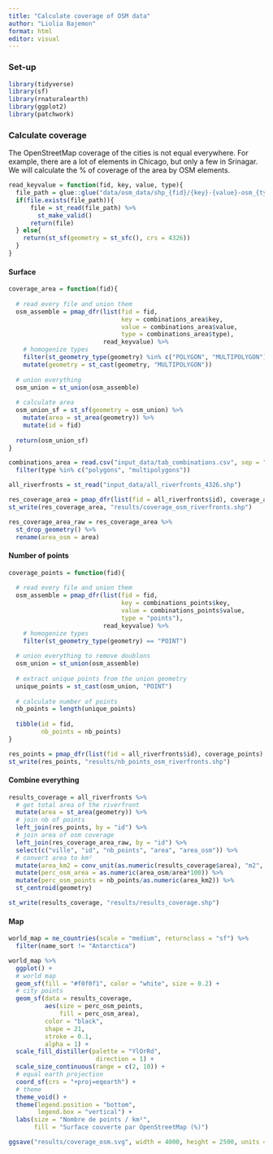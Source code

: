 ```yaml
---
title: "Calculate coverage of OSM data"
author: "Liolia Bajemon"
format: html
editor: visual
---
```


### Set-up

```r
library(tidyverse)
library(sf)
library(rnaturalearth)
library(ggplot2)
library(patchwork)
```

### Calculate coverage

The OpenStreetMap coverage of the cities is not equal everywhere. For example, there are a lot of elements in Chicago, but only a few in Srinagar. We will calculate the % of coverage of the area by OSM elements.

```r
read_keyvalue = function(fid, key, value, type){
  file_path = glue::glue("data/osm_data/shp_{fid}/{key}-{value}-osm_{type}.shp")
  if(file.exists(file_path)){
      file = st_read(file_path) %>% 
        st_make_valid() 
      return(file)
  } else{
    return(st_sf(geometry = st_sfc(), crs = 4326))
  }
}
```

#### Surface

```r
coverage_area = function(fid){
  
  # read every file and union them 
  osm_assemble = pmap_dfr(list(fid = fid,
                               key = combinations_area$key,
                               value = combinations_area$value,
                               type = combinations_area$type),
                          read_keyvalue) %>% 
    # homogenize types
    filter(st_geometry_type(geometry) %in% c("POLYGON", "MULTIPOLYGON")) %>% 
    mutate(geometry = st_cast(geometry, "MULTIPOLYGON"))
  
  # union everything
  osm_union = st_union(osm_assemble) 
  
  # calculate area
  osm_union_sf = st_sf(geometry = osm_union) %>%
    mutate(area = st_area(geometry)) %>% 
    mutate(id = fid)
  
  return(osm_union_sf)
}
```

```r
combinations_area = read.csv("input_data/tab_combinations.csv", sep = ",") %>% 
  filter(type %in% c("polygons", "multipolygons"))

all_riverfronts = st_read("input_data/all_riverfronts_4326.shp")

res_coverage_area = pmap_dfr(list(fid = all_riverfronts$id), coverage_area)
st_write(res_coverage_area, "results/coverage_osm_riverfronts.shp")

res_coverage_area_raw = res_coverage_area %>% 
  st_drop_geometry() %>% 
  rename(area_osm = area)
```

#### Number of points

```r
coverage_points = function(fid){
  
  # read every file and union them 
  osm_assemble = pmap_dfr(list(fid = fid,
                               key = combinations_points$key,
                               value = combinations_points$value,
                               type = "points"),
                          read_keyvalue) %>% 
    # homogenize types
    filter(st_geometry_type(geometry) == "POINT")
  
  # union everything to remove doublons 
  osm_union = st_union(osm_assemble)
  
  # extract unique points from the union geometry
  unique_points = st_cast(osm_union, "POINT")
  
  # calculate number of points
  nb_points = length(unique_points)
  
  tibble(id = fid,
         nb_points = nb_points)
}
```

```r
res_points = pmap_dfr(list(fid = all_riverfronts$id), coverage_points)
st_write(res_points, "results/nb_points_osm_riverfronts.shp")
```

#### Combine everything

```r

results_coverage = all_riverfronts %>% 
  # get total area of the riverfront
  mutate(area = st_area(geometry)) %>% 
  # join nb of points
  left_join(res_points, by = "id") %>% 
  # join area of osm coverage 
  left_join(res_coverage_area_raw, by = "id") %>% 
  select(c("ville", "id", "nb_points", "area", "area_osm")) %>% 
  # convert area to km²
  mutate(area_km2 = conv_unit(as.numeric(results_coverage$area), "m2", "km2")) %>%
  mutate(perc_osm_area = as.numeric(area_osm/area*100)) %>% 
  mutate(perc_osm_points = nb_points/as.numeric(area_km2)) %>% 
  st_centroid(geometry)

st_write(results_coverage, "results/results_coverage.shp")
```

#### Map

```r
world_map = ne_countries(scale = "medium", returnclass = "sf") %>% 
  filter(name_sort != "Antarctica")

world_map %>% 
  ggplot() +
  # world map 
  geom_sf(fill = "#f0f0f1", color = "white", size = 0.2) +
  # city points
  geom_sf(data = results_coverage, 
          aes(size = perc_osm_points,
              fill = perc_osm_area),
          color = "black",
          shape = 21,
          stroke = 0.1,
          alpha = 1) +
  scale_fill_distiller(palette = "YlOrRd",
                        direction = 1) +
  scale_size_continuous(range = c(2, 10)) +
  # equal earth projection
  coord_sf(crs = "+proj=eqearth") +
  # theme
  theme_void() +
  theme(legend.position = "bottom",
        legend.box = "vertical") +
  labs(size = "Nombre de points / km²",
       fill = "Surface couverte par OpenStreetMap (%)")

ggsave("results/coverage_osm.svg", width = 4000, height = 2500, units = "px")
```
